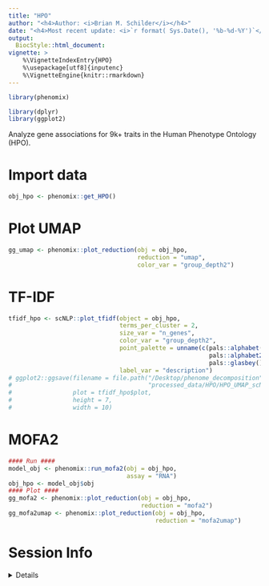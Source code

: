 ```yaml
---
title: "HPO"
author: "<h4>Author: <i>Brian M. Schilder</i></h4>" 
date: "<h4>Most recent update: <i>`r format( Sys.Date(), '%b-%d-%Y')`</i></h4>"
output:
  BiocStyle::html_document:
vignette: >
    %\VignetteIndexEntry{HPO} 
    %\usepackage[utf8]{inputenc}
    %\VignetteEngine{knitr::rmarkdown}
---
```


```r
library(phenomix)

library(dplyr)
library(ggplot2)
```

Analyze gene associations for 9k+ traits in the Human Phenotype Ontology (HPO). 

# Import data

```r
obj_hpo <- phenomix::get_HPO() 
```

# Plot UMAP

```r
gg_umap <- phenomix::plot_reduction(obj = obj_hpo, 
                                    reduction = "umap", 
                                    color_var = "group_depth2")
```


# TF-IDF

```r
tfidf_hpo <- scNLP::plot_tfidf(object = obj_hpo, 
                               terms_per_cluster = 2,
                               size_var = "n_genes",
                               color_var = "group_depth2",
                               point_palette = unname(c(pals::alphabet(),
                                                        pals::alphabet2(),
                                                        pals::glasbey())),
                               label_var = "description")
# ggplot2::ggsave(filename = file.path("/Desktop/phenome_decomposition",
#                                      "processed_data/HPO/HPO_UMAP_scNLP.png"),
#                 plot = tfidf_hpo$plot,
#                 height = 7,
#                 width = 10) 
```


# MOFA2

```r
#### Run ####
model_obj <- phenomix::run_mofa2(obj = obj_hpo, 
                                 assay = "RNA")
obj_hpo <- model_obj$obj
#### Plot ####
gg_mofa2 <- phenomix::plot_reduction(obj = obj_hpo, 
                                     reduction = "mofa2")
gg_mofa2umap <- phenomix::plot_reduction(obj = obj_hpo, 
                                         reduction = "mofa2umap")
```


# Session Info 

<details> 

```r
utils::sessionInfo()
```

</details>  
